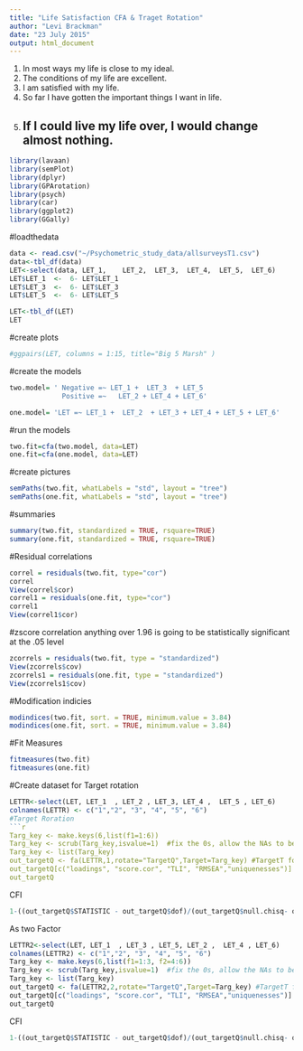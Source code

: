 ```yaml
---
title: "Life Satisfaction CFA & Traget Rotation"
author: "Levi Brackman"
date: "23 July 2015"
output: html_document
---
```

1.	In most ways my life is close to my ideal. 
2.	The conditions of my life are excellent. 
3.	I am satisfied with my life. 
4.	So far I have gotten the important things I want in life. 
5.	If I could live my life over, I would change almost nothing. 
---

```r
library(lavaan)
library(semPlot)
library(dplyr)
library(GPArotation)
library(psych)
library(car)
library(ggplot2)
library(GGally)
```
#loadthedata
```r
data <- read.csv("~/Psychometric_study_data/allsurveysT1.csv")
data<-tbl_df(data)
LET<-select(data, LET_1,	LET_2,	LET_3,	LET_4,	LET_5,	LET_6)
LET$LET_1  <-  6- LET$LET_1
LET$LET_3  <-  6- LET$LET_3
LET$LET_5  <-  6- LET$LET_5

LET<-tbl_df(LET)
LET

```
#create plots
```r
#ggpairs(LET, columns = 1:15, title="Big 5 Marsh" )

```
#create the models
```r
two.model= ' Negative =~ LET_1 +  LET_3  + LET_5   
             Positive =~   LET_2 + LET_4 + LET_6'       

one.model= 'LET =~ LET_1 +  LET_2  + LET_3 + LET_4 + LET_5 + LET_6'
```
#run the models
```r
two.fit=cfa(two.model, data=LET)
one.fit=cfa(one.model, data=LET)
```

#create pictures
```r
semPaths(two.fit, whatLabels = "std", layout = "tree")
semPaths(one.fit, whatLabels = "std", layout = "tree")
```
#summaries
```r
summary(two.fit, standardized = TRUE, rsquare=TRUE)
summary(one.fit, standardized = TRUE, rsquare=TRUE)
```
#Residual correlations
```r
correl = residuals(two.fit, type="cor")
correl
View(correl$cor)
correl1 = residuals(one.fit, type="cor")
correl1
View(correl1$cor)
```
#zscore correlation anything over 1.96 is going to be statistically significant at the .05 level 
```r
zcorrels = residuals(two.fit, type = "standardized")
View(zcorrels$cov)
zcorrels1 = residuals(one.fit, type = "standardized")
View(zcorrels1$cov)
```
#Modification indicies
```r
modindices(two.fit, sort. = TRUE, minimum.value = 3.84)
modindices(one.fit, sort. = TRUE, minimum.value = 3.84)
```
#Fit Measures
```r
fitmeasures(two.fit)
fitmeasures(one.fit)
```
#Create dataset for Target rotation
```r
LETTR<-select(LET, LET_1  , LET_2 , LET_3, LET_4 ,  LET_5 , LET_6)
colnames(LETTR) <- c("1","2", "3", "4", "5", "6")
#Target Roration
```r
Targ_key <- make.keys(6,list(f1=1:6))
Targ_key <- scrub(Targ_key,isvalue=1)  #fix the 0s, allow the NAs to be estimated
Targ_key <- list(Targ_key)
out_targetQ <- fa(LETTR,1,rotate="TargetQ",Target=Targ_key) #TargetT for orthogonal rotation
out_targetQ[c("loadings", "score.cor", "TLI", "RMSEA","uniquenesses")]
out_targetQ
```
CFI
```r
1-((out_targetQ$STATISTIC - out_targetQ$dof)/(out_targetQ$null.chisq- out_targetQ$null.dof))
```
As two Factor
```r
LETTR2<-select(LET, LET_1  , LET_3 , LET_5, LET_2 ,  LET_4 , LET_6)
colnames(LETTR2) <- c("1","2", "3", "4", "5", "6")
Targ_key <- make.keys(6,list(f1=1:3, f2=4:6))
Targ_key <- scrub(Targ_key,isvalue=1)  #fix the 0s, allow the NAs to be estimated
Targ_key <- list(Targ_key)
out_targetQ <- fa(LETTR2,2,rotate="TargetQ",Target=Targ_key) #TargetT for orthogonal rotation
out_targetQ[c("loadings", "score.cor", "TLI", "RMSEA","uniquenesses")]
out_targetQ

```
CFI
```r
1-((out_targetQ$STATISTIC - out_targetQ$dof)/(out_targetQ$null.chisq- out_targetQ$null.dof))
```
